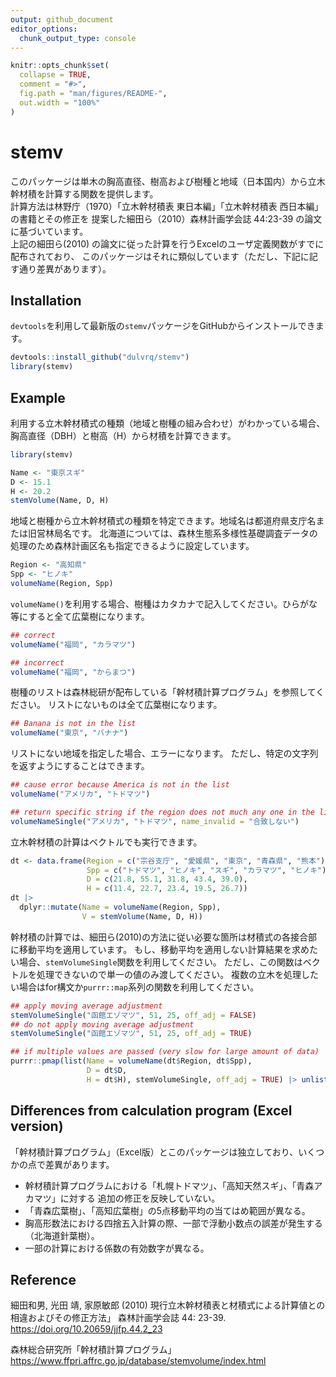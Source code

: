 ```yaml
---
output: github_document
editor_options: 
  chunk_output_type: console
---
```


<!-- README.md is generated from README.Rmd. Please edit that file -->

```r
knitr::opts_chunk$set(
  collapse = TRUE,
  comment = "#>",
  fig.path = "man/figures/README-",
  out.width = "100%"
)
```

# stemv

<!-- badges: start -->
<!-- badges: end -->

このパッケージは単木の胸高直径、樹高および樹種と地域（日本国内）から立木幹材積を計算する関数を提供します。  
計算方法は林野庁（1970）「立木幹材積表 東日本編」「立木幹材積表 西日本編」の書籍とその修正を
提案した細田ら（2010）森林計画学会誌 44:23-39 の論文に基づいています。  
上記の細田ら(2010) の論文に従った計算を行うExcelのユーザ定義関数がすでに配布されており、
このパッケージはそれに類似しています（ただし、下記に記す通り差異があります）。


## Installation

`devtools`を利用して最新版の`stemv`パッケージをGitHubからインストールできます。

```r
devtools::install_github("dulvrq/stemv")
library(stemv)
```

## Example

利用する立木幹材積式の種類（地域と樹種の組み合わせ）がわかっている場合、胸高直径（DBH）と樹高（H）から材積を計算できます。

```r
library(stemv)

Name <- "東京スギ"
D <- 15.1
H <- 20.2
stemVolume(Name, D, H)
```

地域と樹種から立木幹材積式の種類を特定できます。地域名は都道府県支庁名または旧営林局名です。
北海道については、森林生態系多様性基礎調査データの処理のため森林計画区名も指定できるように設定しています。

```r
Region <- "高知県"
Spp <- "ヒノキ"
volumeName(Region, Spp)
```

`volumeName()`を利用する場合、樹種はカタカナで記入してください。ひらがな等にすると全て広葉樹になります。

```r
## correct
volumeName("福岡", "カラマツ")

## incorrect
volumeName("福岡", "からまつ")
```

樹種のリストは森林総研が配布している「幹材積計算プログラム」を参照してください。
リストにないものは全て広葉樹になります。

```r
## Banana is not in the list
volumeName("東京", "バナナ")
```

リストにない地域を指定した場合、エラーになります。
ただし、特定の文字列を返すようにすることはできます。

```r
## cause error because America is not in the list
volumeName("アメリカ", "トドマツ")
```
```r
## return specific string if the region does not much any one in the list
volumeNameSingle("アメリカ", "トドマツ", name_invalid = "合致しない")
```

立木幹材積の計算はベクトルでも実行できます。

```r
dt <- data.frame(Region = c("宗谷支庁", "愛媛県", "東京", "青森県", "熊本"),
                 Spp = c("トドマツ", "ヒノキ", "スギ", "カラマツ", "ヒノキ"),
                 D = c(21.8, 55.1, 31.8, 43.4, 39.0),
                 H = c(11.4, 22.7, 23.4, 19.5, 26.7))
dt |> 
  dplyr::mutate(Name = volumeName(Region, Spp),
                V = stemVolume(Name, D, H))
```

幹材積の計算では、細田ら(2010)の方法に従い必要な箇所は材積式の各接合部に移動平均を適用しています。
もし、移動平均を適用しない計算結果を求めたい場合、`stemVolumeSingle`関数を利用してください。
ただし、この関数はベクトルを処理できないので単一の値のみ渡してください。
複数の立木を処理したい場合はfor構文か`purrr::map`系列の関数を利用してください。

```r
## apply moving average adjustment
stemVolumeSingle("函館エゾマツ", 51, 25, off_adj = FALSE)
## do not apply moving average adjustment
stemVolumeSingle("函館エゾマツ", 51, 25, off_adj = TRUE)
```

```r
## if multiple values are passed (very slow for large amount of data)
purrr::pmap(list(Name = volumeName(dt$Region, dt$Spp),
                 D = dt$D,
                 H = dt$H), stemVolumeSingle, off_adj = TRUE) |> unlist()
```

## Differences from calculation program (Excel version)

「幹材積計算プログラム」（Excel版）とこのパッケージは独立しており、いくつかの点で差異があります。  

- 幹材積計算プログラムにおける「札幌トドマツ」、「高知天然スギ」、「青森アカマツ」に対する
追加の修正を反映していない。
- 「青森広葉樹」、「高知広葉樹」の5点移動平均の当てはめ範囲が異なる。
- 胸高形数法における四捨五入計算の際、一部で浮動小数点の誤差が発生する（北海道針葉樹）。
- 一部の計算における係数の有効数字が異なる。

## Reference

細田和男, 光田 靖, 家原敏郎 (2010) 現行立木幹材積表と材積式による計算値との相違およびその修正方法」 森林計画学会誌 44: 23-39.
[https://doi.org/10.20659/jjfp.44.2_23](https://doi.org/10.20659/jjfp.44.2_23)  

森林総合研究所「幹材積計算プログラム」
[https://www.ffpri.affrc.go.jp/database/stemvolume/index.html](https://www.ffpri.affrc.go.jp/database/stemvolume/index.html)  

